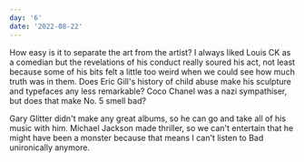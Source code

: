```yaml
---
day: '6'
date: '2022-08-22'
---
```


How easy is it to separate the art from the artist? I always liked Louis CK as a comedian but the revelations of his conduct really soured his act, not least because some of his bits felt a little too weird when we could see how much truth was in them. Does Eric Gill's history of child abuse make his sculpture and typefaces any less remarkable? Coco Chanel was a nazi sympathiser, but does that make No. 5 smell bad?

Gary Glitter didn't make any great albums, so he can go and take all of his music with him. Michael Jackson made thriller, so we can't entertain that he might have been a monster because that means I can't listen to Bad unironically anymore.
